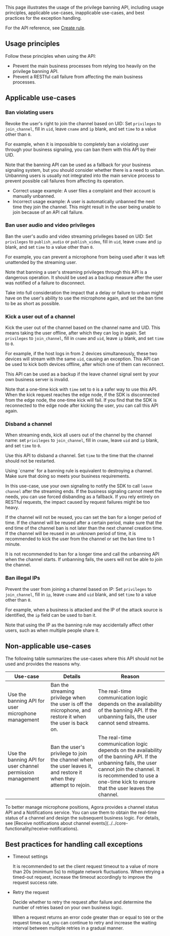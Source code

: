 This page illustrates the usage of the privilege banning API, including usage principles, applicable use-cases, inapplicable use-cases, and best practices for the exception handling.

For the API reference, see [Create rule](../endpoint/ban-user-privileges/create-rules).

## Usage principles

Follow these principles when using the API:

- Prevent the main business processes from relying too heavily on the privilege banning API.
- Prevent a RESTful call failure from affecting the main business processes.

## Applicable use-cases

### Ban violating users

Revoke the user's right to join the channel based on UID: Set `privileges` to `join_channel`, fill in `uid`, leave `cname` and `ip` blank, and set `time` to a value other than `0`.

For example, when it is impossible to completely ban a violating user through your business signaling, you can ban them with this API by their UID.

Note that the banning API can be used as a fallback for your business signaling system, but you should consider whether there is a need to unban. Unbanning users is usually not integrated into the main service process to prevent possible call failures from affecting its operation.

- Correct usage example: A user files a complaint and their account is manually unbanned.
- Incorrect usage example: A user is automatically unbanned the next time they join the channel. This might result in the user being unable to join because of an API call failure.

### Ban user audio and video privileges

Ban the user's audio and video streaming privileges based on UID: Set `privileges` to `publish_audio` or `publish_video`, fill in `uid`, leave `cname` and `ip` blank, and set `time` to a value other than `0`.

For example, you can prevent a microphone from being used after it was left unattended by the streaming user.

Note that banning a user's streaming privileges through this API is a dangerous operation. It should be used as a backup measure after the user was notified of a failure to disconnect.

Take into full consideration the impact that a delay or failure to unban might have on the user's ability to use the microphone again, and set the ban time to be as short as possible.

### Kick a user out of a channel

Kick the user out of the channel based on the channel name and UID. This means taking the user offline, after which they can log in again. Set `privileges` to `join_channel`, fill in `cname` and `uid`, leave `ip` blank, and set `time` to `0`.

For example, if the host logs in from 2 devices simultaneously, these two devices will stream with the same `uid`, causing an exception. This API can be used to kick both devices offline, after which one of them can reconnect.

This API can be used as a backup if the leave channel signal sent by your own business server is invalid.

Note that a one-time kick with `time` set to `0` is a safer way to use this API. When the kick request reaches the edge node, if the SDK is disconnected from the edge node, the one-time kick will fail. If you find that the SDK is reconnected to the edge node after kicking the user, you can call this API again.

### Disband a channel

When streaming ends, kick all users out of the channel by the channel name: set `privileges` to `join_channel`, fill in `cname`, leave `uid` and `ip` blank, and set `time` to `0`.

Use this API to disband a channel. Set `time` to the time that the channel should not be restarted.

<Admonition type="caution" title="Caution">
Using `cname` for a banning rule is equivalent to destroying a channel. Make sure that doing so meets your business requirements.
</Admonition>

In this use-case, use your own signaling to notify the SDK to call `leave channel` after the streaming ends. If the business signaling cannot meet the needs, you can use forced disbanding as a fallback. If you rely entirely on RESTful requests, the impact caused by request failures might be too heavy.

If the channel will not be reused, you can set the ban for a longer period of time. If the channel will be reused after a certain period, make sure that the end time of the channel ban is not later than the next channel creation time. If the channel will be reused in an unknown period of time, it is recommended to kick the user from the channel or set the ban time to 1 minute.

It is not recommended to ban for a longer time and call the unbanning API when the channel starts. If unbanning fails, the users will not be able to join the channel.

### Ban illegal IPs

Prevent the user from joining a channel based on IP: Set `privileges` to `join_channel`, fill in `ip`, leave `cname` and `uid` blank, and set `time` to a value other than `0`.

For example, when a business is attacked and the IP of the attack source is identified, the `ip` field can be used to ban it.

Note that using the IP as the banning rule may accidentally affect other users, such as when multiple people share it.

## Non-applicable use-cases

The following table summarizes the use-cases where this API should not be used and provides the reasons why.

| Use-case | Details | Reason |
|---|---|---|
| Use the banning API for user microphone management | Ban the streaming privilege when the user is off the microphone, and restore it when the user is back on. | The real-time communication logic depends on the availability of the banning API. If the unbanning fails, the user cannot send streams.|
|Use the banning API for user channel permission management | Ban the user's privilege to join the channel when the user leaves it, and restore it when they attempt to rejoin.| The real-time communication logic depends on the availability of the banning API. If the unbanning fails, the user cannot join the channel. It is recommended to use a one-time kick to ensure that the user leaves the channel.|

<Admonition type="info" title="Note">
To better manage microphone positions, Agora provides a channel status API and a Notifications service. You can use them to obtain the real-time status of a channel and design the subsequent business logic. For details, see [Receive notifications about channel events](../../core-functionality/receive-notifications).
</Admonition>

## Best practices for handling call exceptions

- Timeout settings

    It is recommended to set the client request timeout to a value of more than 20s (minimum 5s) to mitigate network fluctuations. When retrying a timed-out request, increase the timeout accordingly to improve the request success rate.

- Retry the request

    Decide whether to retry the request after failure and determine the number of retries based on your own business logic.

    When a request returns an error code greater than or equal to `500` or the request times out, you can continue to retry and increase the waiting interval between multiple retries in a gradual manner.
